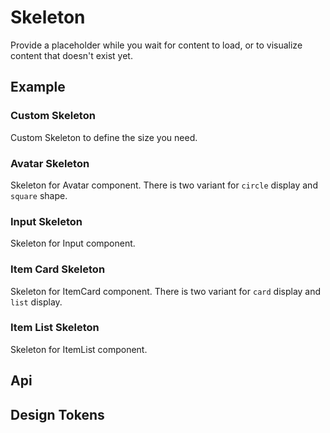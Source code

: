 
<Meta of={KitSkeletonStories} />

# Skeleton

Provide a placeholder while you wait for content to load, or to visualize content that doesn't exist yet.

## Example

### Custom Skeleton

Custom Skeleton to define the size you need.

<CustomCanvas content={Examples.Custom} source={Sources.Custom} id="skeleton-custom" />

### Avatar Skeleton

Skeleton for Avatar component. There is two variant for `circle` display and `square` shape.

<CustomCanvas content={Examples.Avatar} source={Sources.Avatar} id="skeleton-avatar" />

### Input Skeleton

Skeleton for Input component.

<CustomCanvas content={Examples.Input} source={Sources.Input} id="skeleton-input" />

### Item Card Skeleton

Skeleton for ItemCard component. There is two variant for `card` display and `list` display.

<CustomCanvas content={Examples.ItemCard} source={Sources.ItemCard} id="skeleton-item-card" />

### Item List Skeleton

Skeleton for ItemList component.

<CustomCanvas content={Examples.ItemList} source={Sources.ItemList} id="skeleton-item-list" />

## Api

<Canvas of={KitSkeletonStories.Api} />

<Controls of={KitSkeletonStories.Api} />

## Design Tokens

<DesignTokens path="components.Skeleton" tokens={fields?.components?.Skeleton} />
